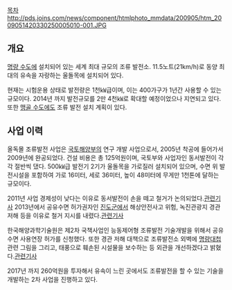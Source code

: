 [[목차]]
http://pds.joins.com/news/component/htmlphoto_mmdata/200905/htm_2009051420330250005010-001.JPG
== 개요 ==
[[명량 수도]]에 설치되어 있는 세계 최대 규모의 조류 발전소. 11.5노트(21km/h)로 동양 최대의 유속을 자랑하는 울돌목에 설치되어 있다.

현재는 시험운용 상태로 발전량은 1천㎾급이며, 이는 400가구가 1년간 사용할 수 있는 규모이다. 2014년 까지 발전규모를 2만 4천㎾로 확대할 예정이었으나 지연되고 있다. 또한 [[맹골 수도]]에도 조류 발전 설치 계획이 있다.

== 사업 이력 ==
올독몰 조류발전 사업은 [[국토해양부]]의 연구 개발 사업으로서, 2005년 착공에 들어가서 2009년에 완공되었다. 건설 비용은 총 125억원이며, 국토부와 사업자인 동서발전이 각각 절반씩 댔다. 500㎾급 발전기 2기가 울돌목을 가로질러 설치되어 있으며, 수면 위 발전시설을 포함하여 가로 16미터, 세로 36미터, 높이 48미터에 무게만 1천톤에 달하는 규모이다.

2011년 사업 경제성이 낮다는 이유로 동서발전이 손을 떼고 철거가 논의되었다.[http://www.ekn.kr/news/articleView.html?idxno=73108 관련기사] 2013년에서 공유수면 허가권자인 [[진도군]]에서 해상안전사고 위험, 녹진관광지 경관 저해 등을 이유로 철거 지시를 내렸다.[http://www.segye.com/content/html/2013/10/21/20131021005258.html 관련기사]

한국해양과학기술원은 제2차 국책사업인 능동제어형 조류발전 기술개발을 위해서 공유수면 사용연장 허가를 신청했다. 또한 경관 저해 대책으로 조류발전소 외벽에 [[명량대첩]] 관련 그림을 그리고, 태풍으로 훼손된 시설물을 보수하는 등 외관을 개선하겠다고 밝혔다.[http://gj.local.cbs.co.kr/Nocut/Show.asp?LocalCD=10201030&NewsCD=2695687 관련기사]

2017년 까지 260억원을 투자해서 유속이 느린 곳에서도 조류발전을 할 수 있는 기술을 개발하는 2차 사업을 진행하고 있다.



